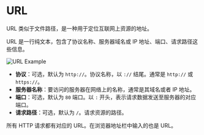 # URL

URL 类似于文件路径，是一种用于定位互联网上资源的地址。

URL 是一行纯文本，包含了协议名称、服务器域名或 IP 地址、端口、请求路径这些信息。

![URL Example](/images/url-example.svg)

- **协议**：可选，默认为 `http://`。协议名称，以 `://` 结尾。通常是 `http://` 或 `https://`。
- **服务器名称**：要访问的服务器在网络上的名称，通常是其域名或者 IP 地址。
- **端口**：可选，默认为 `80` 端口。以 `:` 开头，表示请求数据发送至服务器的对应端口。
- **请求路径**：可选，默认为 `/`。请求资源的路径。

所有 HTTP 请求都有对应的 URL。在浏览器地址栏中输入的也是 URL。
